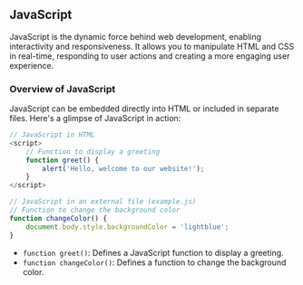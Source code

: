 ## JavaScript



JavaScript is the dynamic force behind web development, enabling interactivity
and responsiveness. It allows you to manipulate HTML and CSS in real-time,
responding to user actions and creating a more engaging user experience.

### Overview of JavaScript

JavaScript can be embedded directly into HTML or included in separate files.
Here's a glimpse of JavaScript in action:

```js filename="scripts.js"
// JavaScript in HTML
<script>
    // Function to display a greeting
    function greet() {
        alert('Hello, welcome to our website!');
    }
</script>

// JavaScript in an external file (example.js)
// Function to change the background color
function changeColor() {
    document.body.style.backgroundColor = 'lightblue';
}
```

- `function greet()`: Defines a JavaScript function to display a greeting.
- `function changeColor()`: Defines a function to change the background color.
